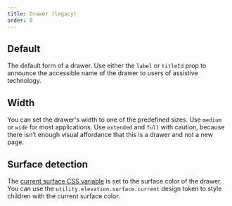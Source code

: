 ```yaml
---
title: Drawer (legacy)
order: 0
---
```



## Default

The default form of a drawer. Use either the `label` or `titleId` prop to announce the accessible
name of the drawer to users of assistive technology.

<Example Component={DrawerDefaultExample} packageName="@atlaskit/drawer" />

## Width

You can set the drawer's width to one of the predefined sizes. Use `medium` or `wide` for most
applications. Use `extended` and `full` with caution, because there isn’t enough visual affordance
that this is a drawer and not a new page.

<Example Component={DrawerWidths} packageName="@atlaskit/drawer" />

## Surface detection

The [current surface CSS variable](/components/tokens/code#current-surface-color) is set to the
surface color of the drawer. You can use the `utility.elevation.surface.current` design token to
style children with the current surface color.

<Example Component={DrawerSurfaceDetection} packageName="@atlaskit/drawer" />
